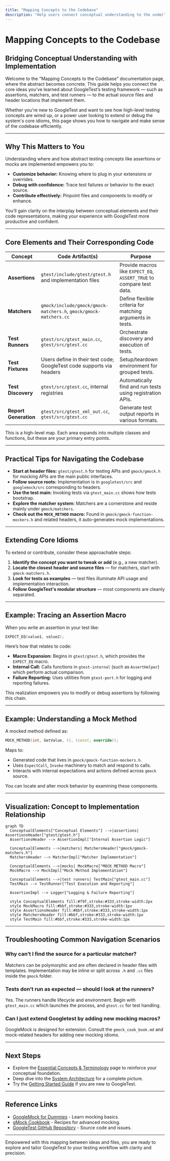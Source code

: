 ```yaml
---
title: "Mapping Concepts to the Codebase"
description: "Help users connect conceptual understanding to the underlying implementation (e.g., how assertions, matchers, and test runners correspond to header files and main source entry points). Offer practical tips for navigating the code and extending core idioms, tailored to both new and power users."
---
```


# Mapping Concepts to the Codebase

## Bridging Conceptual Understanding with Implementation

Welcome to the "Mapping Concepts to the Codebase" documentation page, where the abstract becomes concrete. This guide helps you connect the core ideas you’ve learned about GoogleTest’s testing framework — such as assertions, matchers, and test runners — to the actual source files and header locations that implement them.

Whether you're new to GoogleTest and want to see how high-level testing concepts are wired up, or a power user looking to extend or debug the system's core idioms, this page shows you how to navigate and make sense of the codebase efficiently.


---

## Why This Matters to You

Understanding where and how abstract testing concepts like assertions or mocks are implemented empowers you to:

- **Customize behavior:** Knowing where to plug in your extensions or overrides.
- **Debug with confidence:** Trace test failures or behavior to the exact source.
- **Contribute effectively:** Pinpoint files and components to modify or enhance.

You’ll gain clarity on the interplay between conceptual elements and their code representations, making your experience with GoogleTest more productive and confident.


---

## Core Elements and Their Corresponding Code

| Concept               | Code Artifact(s)                                                        | Purpose                                                               |
|-----------------------|------------------------------------------------------------------------|-----------------------------------------------------------------------|
| **Assertions**        | `gtest/include/gtest/gtest.h` and implementation files                 | Provide macros like `EXPECT_EQ`, `ASSERT_TRUE` to compare test data. |
| **Matchers**          | `gmock/include/gmock/gmock-matchers.h`, `gmock/gmock-matchers.cc`     | Define flexible criteria for matching arguments in tests.            |
| **Test Runners**      | `gtest/src/gtest_main.cc`, `gtest/src/gtest.cc`                       | Orchestrate discovery and execution of tests.                         |
| **Test Fixtures**     | Users define in their test code; GoogleTest code supports via headers  | Setup/teardown environment for grouped tests.                         |
| **Test Discovery**    | `gtest/src/gtest.cc`, internal registries                            | Automatically find and run tests using registration APIs.             |
| **Report Generation** | `gtest/src/gtest_xml_out.cc`, `gtest/src/gtest.cc`                   | Generate test output reports in various formats.                      |

This is a high-level map. Each area expands into multiple classes and functions, but these are your primary entry points.


---

## Practical Tips for Navigating the Codebase

- **Start at header files:** `gtest/gtest.h` for testing APIs and `gmock/gmock.h` for mocking APIs are the main public interfaces.
- **Follow source roots:** Implementation is in `googletest/src` and `googlemock/src` corresponding to headers.
- **Use the test main:** Invoking tests via `gtest_main.cc` shows how tests bootstrap.
- **Explore the matcher system:** Matchers are a cornerstone and reside mainly under `gmock/matchers`.
- **Check out the `MOCK_METHOD` macro:** Found in `gmock/gmock-function-mockers.h` and related headers, it auto-generates mock implementations.


---

## Extending Core Idioms

To extend or contribute, consider these approachable steps:

1. **Identify the concept you want to tweak or add** (e.g., a new matcher).
2. **Locate the closest header and source files** — for matchers, start with `gmock-matchers.h`.
3. **Look for tests as examples** — test files illuminate API usage and implementation interaction.
4. **Follow GoogleTest's modular structure** — most components are cleanly separated.


---

## Example: Tracing an Assertion Macro

When you write an assertion in your test like:

```cpp
EXPECT_EQ(value1, value2);
```

Here’s how that relates to code:

- **Macro Expansion:** Begins in `gtest/gtest.h`, which provides the `EXPECT_EQ` macro.
- **Internal Call:** Calls functions in `gtest-internal` (such as `AssertHelper`) which perform actual comparison.
- **Failure Reporting:** Uses utilities from `gtest-port.h` for logging and reporting failures.

This realization empowers you to modify or debug assertions by following this chain.


---

## Example: Understanding a Mock Method

A mocked method defined as:

```cpp
MOCK_METHOD(int, GetValue, (), (const, override));
```

Maps to:

- Generated code that lives in `gmock/gmock-function-mockers.h`.
- Uses `ExpectCall`, `Invoke` machinery to match and respond to calls.
- Interacts with internal expectations and actions defined across `gmock` source.

You can locate and alter mock behavior by examining these components.


---

## Visualization: Concept to Implementation Relationship

```mermaid
graph TD
  ConceptualElements["Conceptual Elements"] -->|assertions| AssertionsHeader["gtest/gtest.h"]
  AssertionsHeader --> AssertionImpl["Internal Assertion Logic"]

  ConceptualElements -->|matchers| MatchersHeader["gmock/gmock-matchers.h"]
  MatchersHeader --> MatcherImpl["Matcher Implementation"]

  ConceptualElements -->|mocks| MockMacro["MOCK_METHOD Macro"]
  MockMacro --> MockImpl["Mock Method Implementation"]

  ConceptualElements -->|test runners| TestMain["gtest_main.cc"]
  TestMain --> TestRunner["Test Execution and Reporting"]

  AssertionImpl --> Logger["Logging & Failure Reporting"]

  style ConceptualElements fill:#f9f,stroke:#333,stroke-width:2px
  style MockMacro fill:#bbf,stroke:#333,stroke-width:1px
  style AssertionsHeader fill:#bbf,stroke:#333,stroke-width:1px
  style MatchersHeader fill:#bbf,stroke:#333,stroke-width:1px
  style TestMain fill:#bbf,stroke:#333,stroke-width:1px
```


---

## Troubleshooting Common Navigation Scenarios

### Why can’t I find the source for a particular matcher?
Matchers can be polymorphic and are often declared in header files with templates. Implementation may be inline or split across `.h` and `.cc` files inside the `gmock` folder.

### Tests don’t run as expected — should I look at the runners?
Yes. The runners handle lifecycle and environment. Begin with `gtest_main.cc` which launches the process, and `gtest.cc` for test handling.

### Can I just extend Googletest by adding new mocking macros?
GoogleMock is designed for extension. Consult the `gmock_cook_book.md` and mock-related headers for adding new mocking idioms.


---

## Next Steps

- Explore the [Essential Concepts & Terminology](https://github.com/google/googletest/blob/main/docs/overview/core-concepts/key-concepts.mdx) page to reinforce your conceptual foundation.
- Deep dive into the [System Architecture](https://github.com/google/googletest/blob/main/docs/overview/inside-googletest/architecture-overview.mdx) for a complete picture.
- Try the [Getting Started Guide](https://github.com/google/googletest/blob/main/docs/overview/getting-started/product-intro.mdx) if you are new to GoogleTest.


---

## Reference Links

- [GoogleMock for Dummies](https://google.github.io/googletest/gmock_for_dummies.html) - Learn mocking basics.
- [gMock Cookbook](https://google.github.io/googletest/gmock_cook_book.html) - Recipes for advanced mocking.
- [GoogleTest GitHub Repository](https://github.com/google/googletest) - Source code and issues.


---

Empowered with this mapping between ideas and files, you are ready to explore and tailor GoogleTest to your testing workflow with clarity and precision.